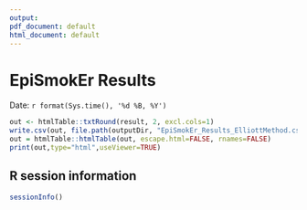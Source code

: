 ```yaml
---
output:
pdf_document: default
html_document: default
---
```

# EpiSmokEr Results
Date: `r format(Sys.time(), '%d %B, %Y')` 

```r
out <- htmlTable::txtRound(result, 2, excl.cols=1)
write.csv(out, file.path(outputDir, "EpiSmokEr_Results_ElliottMethod.csv"), row.names=FALSE)
out = htmlTable::htmlTable(out, escape.html=FALSE, rnames=FALSE)
print(out,type="html",useViewer=TRUE)
```
## R session information
```r
sessionInfo()
```
